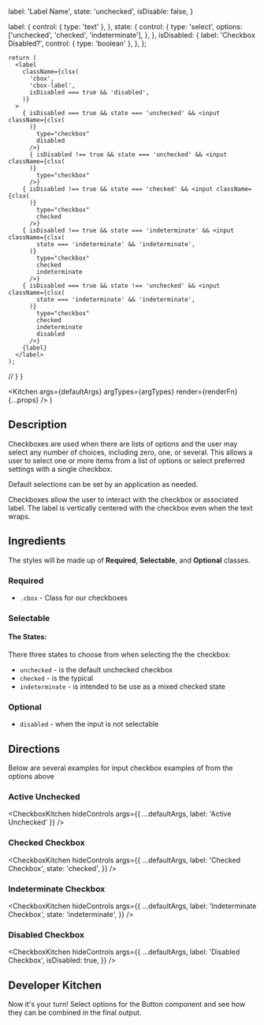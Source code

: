 
  label: 'Label Name',
  state: 'unchecked',
  isDisable: false,
}

  label: {
    control: { type: 'text' },
  },
  state: {
    control: {
      type: 'select',
      options: ['unchecked', 'checked', 'indeterminate'],
    },
  },
  isDisabled: {
    label: 'Checkbox Disabled?',
    control: { type: 'boolean' },
  },
};

    return (
      <label
        className={clsx(
          'cbox',
          'cbox-label',
          isDisabled === true && 'disabled',
        )}
      >
        { isDisabled === true && state === 'unchecked' && <input className={clsx(
          )}
            type="checkbox"
            disabled
          />}
          { isDisabled !== true && state === 'unchecked' && <input className={clsx(
          )}
            type="checkbox"
          />}
        { isDisabled !== true && state === 'checked' && <input className={clsx(
          )}
            type="checkbox"
            checked
          />}
        { isDisabled !== true && state === 'indeterminate' && <input className={clsx(
            state === 'indeterminate' && 'indeterminate',
          )}
            type="checkbox"
            checked
            indeterminate
          />}
        { isDisabled === true && state !== 'unchecked' && <input className={clsx(
            state === 'indeterminate' && 'indeterminate',
          )}
            type="checkbox"
            checked
            indeterminate
            disabled
          />}
        {label}
      </label>
    );
  // }
}

  <Kitchen
    args={defaultArgs}
    argTypes={argTypes}
    render={renderFn}
    {...props}
  />
)

## Description

Checkboxes are used when there are lists of options and the user may select any number of choices, including zero, one, or several. This allows a user to select one or more items from a list of options or select preferred settings with a single checkbox.

Default selections can be set by an application as needed.

Checkboxes allow the user to interact with the checkbox or associated label. The label is vertically centered with the checkbox even when the text wraps.

## Ingredients

The styles will be
made up of **Required**, **Selectable**, and **Optional** classes.

### Required

- `.cbox` - Class for our checkboxes

### Selectable

#### The States:
There three states to choose from when selecting the the checkbox:
- `unchecked` - is the default unchecked checkbox
- `checked` - is the typical 
- `indeterminate` - is intended to be use as a mixed checked state

### Optional
- `disabled` - when the input is not selectable

## Directions
Below are several examples for input checkbox examples of from the options above

### Active Unchecked

<CheckboxKitchen hideControls args={{
  ...defaultArgs,
  label: 'Active Unchecked'
}} />

### Checked Checkbox

<CheckboxKitchen hideControls args={{
  ...defaultArgs,
  label: 'Checked Checkbox',
  state: 'checked',
}} />

### Indeterminate Checkbox

<CheckboxKitchen hideControls args={{
  ...defaultArgs,
  label: 'Indeterminate Checkbox',
  state: 'indeterminate',
}} />

### Disabled Checkbox
<CheckboxKitchen hideControls args={{
  ...defaultArgs,
  label: 'Disabled Checkbox',
  isDisabled: true,
}} />

## Developer Kitchen

Now it's your turn! Select options for the Button component and see how they can
be combined in the final output.

<CheckboxKitchen targetSelector={null} />
